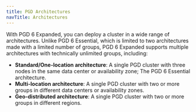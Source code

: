 ```yaml
---
title: PGD Architectures
navTitle: Architectures
---
```


With PGD 6 Expanded, you can deploy a cluster in a wide range of architectures. Unlike PGD 6 Essential, which is limited to two architectures made with a limited number of groups, PGD 6 Expanded supports multiple architectures with technically unlimited groups, including:

* **Standard/One-location architecture**: A single PGD cluster with three nodes in the same data center or availability zone; The PGD 6 Essential architecture.
* **Multi-location architecture**: A single PGD cluster with two or more groups in different data centers or availability zones.
* **Geo-distributed architecture**: A single PGD cluster with two or more groups in different regions.

